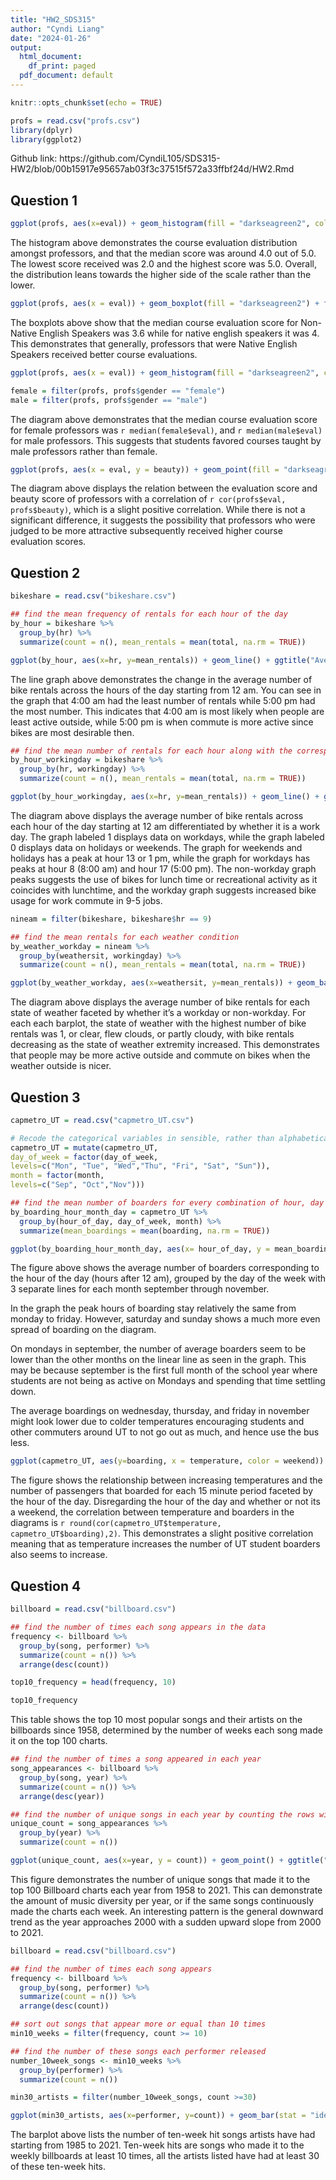 ---
title: "HW2_SDS315"
author: "Cyndi Liang"
date: "2024-01-26"
output:
  html_document:
    df_print: paged
  pdf_document: default
---

```{r setup, include=FALSE}
knitr::opts_chunk$set(echo = TRUE)
```

```{r echo = FALSE, include = FALSE}
profs = read.csv("profs.csv")
library(dplyr)
library(ggplot2)
```

Github link: https://github.com/CyndiL105/SDS315-HW2/blob/00b15917e95657ab03f3c37515f572a33ffbf24d/HW2.Rmd

## Question 1 
```{r echo = FALSE}
ggplot(profs, aes(x=eval)) + geom_histogram(fill = "darkseagreen2", col = "black",bins = 30) + ggtitle("Distribution of Course Evaluation Scores") + xlab("Score (out of 5)")
```

The histogram above demonstrates the course evaluation distribution amongst professors, and that the median score was around 4.0 out of 5.0. The lowest score received was 2.0 and the highest score was 5.0. Overall, the distribution leans towards the higher side of the scale rather than the lower. 

```{r echo = FALSE}
ggplot(profs, aes(x = eval)) + geom_boxplot(fill = "darkseagreen2") + facet_wrap(~native) + ggtitle("Course Evaluations for Non-native English Speakers and Native English Speakers") + xlab("Score (out of 5)") + theme_minimal()
```

The boxplots above show that the median course evaluation score for Non-Native English Speakers was 3.6 while for native english speakers it was 4. This demonstrates that generally, professors that were Native English Speakers received better course evaluations. 

```{r echo = FALSE}
ggplot(profs, aes(x = eval)) + geom_histogram(fill = "darkseagreen2", col = "black", bins = 30) + facet_wrap(~gender) + ggtitle("Course Evaluations by Gender") + xlab("Score (out of 5)") + theme_minimal()

female = filter(profs, profs$gender == "female")
male = filter(profs, profs$gender == "male")
```

The diagram above demonstrates that the median course evaluation score for female professors was `r median(female$eval)`, and `r median(male$eval)` for male professors. This suggests that students favored courses taught by male professors rather than female. 

```{r echo = FALSE}
ggplot(profs, aes(x = eval, y = beauty)) + geom_point(fill = "darkseagreen2") + ggtitle("Course Evaluations in relation to Professor Beauty") + xlab("Course Evaluation Score (out of 5)") +ylab("Beauty Score (above or below the average)") 

```

The diagram above displays the relation between the evaluation score and beauty score of professors with a correlation of `r cor(profs$eval, profs$beauty)`, which is a slight positive correlation. While there is not a significant difference, it suggests the possibility that professors who were judged to be more attractive subsequently received higher course evaluation scores. 

## Question 2 
```{r echo = FALSE, include = FALSE}
bikeshare = read.csv("bikeshare.csv")

## find the mean frequency of rentals for each hour of the day 
by_hour = bikeshare %>% 
  group_by(hr) %>% 
  summarize(count = n(), mean_rentals = mean(total, na.rm = TRUE))
```
```{r echo = FALSE}
ggplot(by_hour, aes(x=hr, y=mean_rentals)) + geom_line() + ggtitle("Average bike rentals across each hour of the day") + xlab("Hour of the day (starting 12 am)") + ylab("Average number of bike rentals")
```

The line graph above demonstrates the change in the average number of bike rentals across the hours of the day starting from 12 am. You can see in the graph that 4:00 am had the least number of rentals while 5:00 pm had the most number. This indicates that 4:00 am is most likely when people are least active outside, while 5:00 pm is when commute is more active since bikes are most desirable then. 

```{r echo = FALSE, include = FALSE}
## find the mean number of rentals for each hour along with the corresponding workdays
by_hour_workingday = bikeshare %>% 
  group_by(hr, workingday) %>% 
  summarize(count = n(), mean_rentals = mean(total, na.rm = TRUE))
```
```{r echo = FALSE}
ggplot(by_hour_workingday, aes(x=hr, y=mean_rentals)) + geom_line() + ggtitle("Average bike rentals across each hour on non-workdays versus workdays") + xlab("Hour of the day (starting 12 am)") + ylab("Average number of bike rentals") + facet_wrap(~workingday)
```

The diagram above displays the average number of bike rentals across each hour of the day starting at 12 am differentiated by whether it is a work day. The graph labeled 1 displays data on workdays, while the graph labeled 0 displays data on holidays or weekends. The graph for weekends and holidays has a peak at hour 13 or 1 pm, while the graph for workdays has peaks at hour 8 (8:00 am) and hour 17 (5:00 pm). The non-workday graph peaks suggests the use of bikes for lunch time or recreational activity as it coincides with lunchtime, and the workday graph suggests increased bike usage for work commute in 9-5 jobs. 

```{r echo = FALSE, include = FALSE}
nineam = filter(bikeshare, bikeshare$hr == 9)

## find the mean rentals for each weather condition
by_weather_workday = nineam %>% 
  group_by(weathersit, workingday) %>% 
  summarize(count = n(), mean_rentals = mean(total, na.rm = TRUE))
```
```{r echo = FALSE}
ggplot(by_weather_workday, aes(x=weathersit, y=mean_rentals)) + geom_bar(stat = "identity", fill = "darkseagreen2", col = "black") + ggtitle("Average bike rentals for each weather on Non-Work Days versus workdays") + xlab("State of Weather (scale of 1 to 4)") + ylab("Average number of bike rentals") + facet_wrap(~workingday)

```

The diagram above displays the average number of bike rentals for each state of weather faceted by whether it's a workday or non-workday. For each each barplot, the state of weather with the highest number of bike rentals was 1, or clear, flew clouds, or partly cloudy, with bike rentals decreasing as the state of weather extremity increased. This demonstrates that people may be more active outside and commute on bikes when the weather outside is nicer. 

## Question 3
```{r echo = FALSE, include = FALSE}
capmetro_UT = read.csv("capmetro_UT.csv")

# Recode the categorical variables in sensible, rather than alphabetical, order
capmetro_UT = mutate(capmetro_UT,
day_of_week = factor(day_of_week,
levels=c("Mon", "Tue", "Wed","Thu", "Fri", "Sat", "Sun")),
month = factor(month,
levels=c("Sep", "Oct","Nov")))

## find the mean number of boarders for every combination of hour, day of week and month
by_boarding_hour_month_day = capmetro_UT %>% 
  group_by(hour_of_day, day_of_week, month) %>% 
  summarize(mean_boardings = mean(boarding, na.rm = TRUE))
```
```{r echo = FALSE}
ggplot(by_boarding_hour_month_day, aes(x= hour_of_day, y = mean_boardings, color = month)) + geom_line() + xlab("Hour of the day (hours after 12 am)") + ylab("Mean Number of Boardings") + ggtitle("Average Number of Boardings by the hour of the day") + facet_wrap(~day_of_week)


```

The figure above shows the average number of boarders corresponding to the hour of the day (hours after 12 am), grouped by the day of the week with 3 separate lines for each month september through november. 

In the graph the peak hours of boarding stay relatively the same from monday to friday. However, saturday and sunday shows a much more even spread of boarding on the diagram. 

On mondays in september, the number of average boarders seem to be lower than the other months on the linear line as seen in the graph. This may be because september is the first full month of the school year where students are not being as active on Mondays and spending that time settling down. 

The average boardings on wednesday, thursday, and friday in november might look lower due to colder temperatures encouraging students and other commuters around UT to not go out as much, and hence use the bus less. 

```{r echo = FALSE}
ggplot(capmetro_UT, aes(y=boarding, x = temperature, color = weekend)) + geom_point() + ggtitle("Metro boarding in relation to temperature") + ylab("Number of passengers boarding") + xlab("Temperature (Fahrenheit)") + facet_wrap(~hour_of_day)
```

The figure shows the relationship between increasing temperatures and the number of passengers that boarded for each 15 minute period faceted by the hour of the day. Disregarding the hour of the day and whether or not its a weekend, the correlation between temperature and boarders in the diagrams is `r round(cor(capmetro_UT$temperature, capmetro_UT$boarding),2)`. This demonstrates a slight positive correlation meaning that as temperature increases the number of UT student boarders also seems to increase. 

## Question 4
```{r echo = FALSE, include = FALSE}
billboard = read.csv("billboard.csv")

## find the number of times each song appears in the data 
frequency <- billboard %>%
  group_by(song, performer) %>%
  summarize(count = n()) %>%
  arrange(desc(count))
```
```{r echo = FALSE}
top10_frequency = head(frequency, 10)

top10_frequency 
```

This table shows the top 10 most popular songs and their artists on the billboards since 1958, determined by the number of weeks each song made it on the top 100 charts. 

```{r echo = FALSE, include = FALSE}

## find the number of times a song appeared in each year 
song_appearances <- billboard %>%
  group_by(song, year) %>%
  summarize(count = n()) %>%
  arrange(desc(year))

## find the number of unique songs in each year by counting the rows with each year 
unique_count = song_appearances %>%
  group_by(year) %>%
  summarize(count = n())
```
```{r echo = FALSE}
ggplot(unique_count, aes(x=year, y = count)) + geom_point() + ggtitle("Number of Songs that made the Billboard Charts") + xlab("Year") + ylab("Number of Unique Songs on the chart")
```

This figure demonstrates the number of unique songs that made it to the top 100 Billboard charts each year from 1958 to 2021. This can demonstrate the amount of music diversity per year, or if the same songs continuously made the charts each week. An interesting pattern is the general downward trend as the year approaches 2000 with a sudden upward slope from 2000 to 2021. 

```{r echo = FALSE, include = FALSE}
billboard = read.csv("billboard.csv")

## find the number of times each song appears 
frequency <- billboard %>%
  group_by(song, performer) %>%
  summarize(count = n()) %>%
  arrange(desc(count))

## sort out songs that appear more or equal than 10 times 
min10_weeks = filter(frequency, count >= 10)

## find the number of these songs each performer released 
number_10week_songs <- min10_weeks %>%
  group_by(performer) %>%
  summarize(count = n()) 

min30_artists = filter(number_10week_songs, count >=30)
```
```{r echo = FALSE}
ggplot(min30_artists, aes(x=performer, y=count)) + geom_bar(stat = "identity", col = "black", fill = "darkseagreen2") + ggtitle("Performers with ten week hits") + xlab("Performer Name") + ylab("Number of Ten-week hit songs") + coord_flip()
```

The barplot above lists the number of ten-week hit songs artists have had starting from 1985 to 2021. Ten-week hits are songs who made it to the weekly billboards at least 10 times, all the artists listed have had at least 30 of these ten-week hits. 
